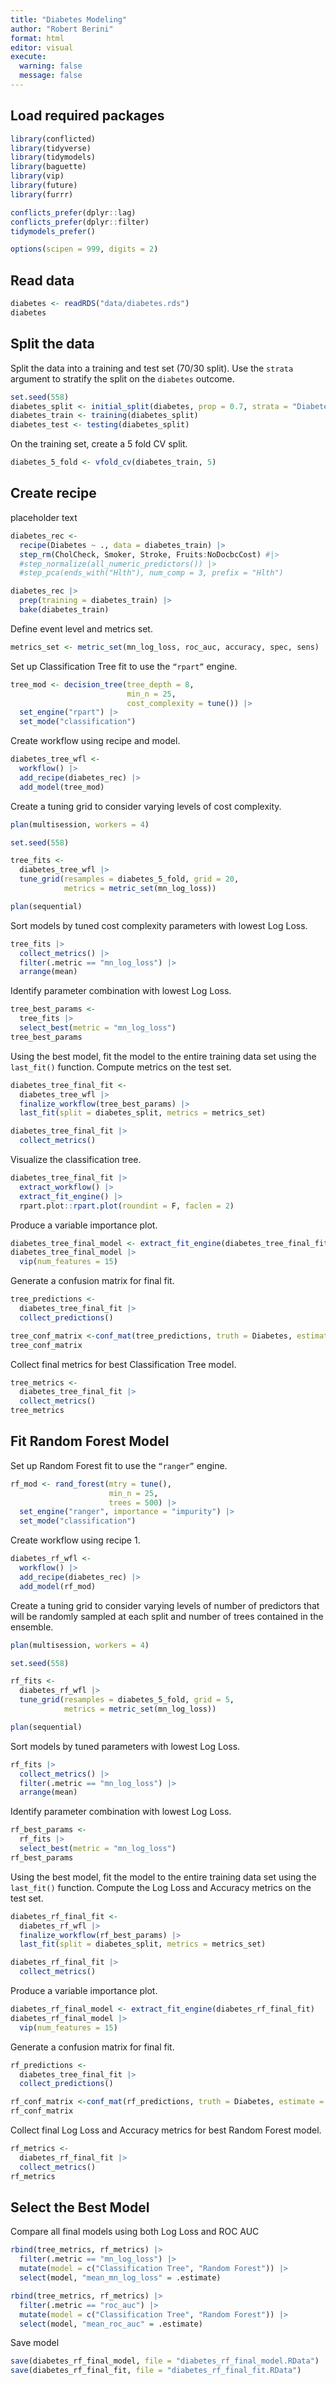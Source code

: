 ```yaml
---
title: "Diabetes Modeling"
author: "Robert Berini"
format: html
editor: visual
execute: 
  warning: false
  message: false
---
```


## Load required packages

```r
library(conflicted)
library(tidyverse)
library(tidymodels)
library(baguette)
library(vip)
library(future)
library(furrr)

conflicts_prefer(dplyr::lag)
conflicts_prefer(dplyr::filter)
tidymodels_prefer()

options(scipen = 999, digits = 2)
```

## Read data

```r
diabetes <- readRDS("data/diabetes.rds")
diabetes
```

## Split the data

Split the data into a training and test set (70/30 split). Use the `strata` argument to stratify the split on the `diabetes` outcome.

```r
set.seed(558)
diabetes_split <- initial_split(diabetes, prop = 0.7, strata = "Diabetes")
diabetes_train <- training(diabetes_split)
diabetes_test <- testing(diabetes_split)
```

On the training set, create a 5 fold CV split.

```r
diabetes_5_fold <- vfold_cv(diabetes_train, 5)
```

## Create recipe

placeholder text

```r
diabetes_rec <-
  recipe(Diabetes ~ ., data = diabetes_train) |>
  step_rm(CholCheck, Smoker, Stroke, Fruits:NoDocbcCost) #|>
  #step_normalize(all_numeric_predictors()) |>
  #step_pca(ends_with("Hlth"), num_comp = 3, prefix = "Hlth")
```

```r
diabetes_rec |>
  prep(training = diabetes_train) |>
  bake(diabetes_train)
```

Define event level and metrics set.

```r
metrics_set <- metric_set(mn_log_loss, roc_auc, accuracy, spec, sens)
```

Set up Classification Tree fit to use the `“rpart”` engine.

```r
tree_mod <- decision_tree(tree_depth = 8,
                          min_n = 25,
                          cost_complexity = tune()) |>
  set_engine("rpart") |>
  set_mode("classification")
```

Create workflow using recipe and model.

```r
diabetes_tree_wfl <- 
  workflow() |>
  add_recipe(diabetes_rec) |>
  add_model(tree_mod)
```

Create a tuning grid to consider varying levels of cost complexity.

```r
plan(multisession, workers = 4)

set.seed(558)

tree_fits <-
  diabetes_tree_wfl |> 
  tune_grid(resamples = diabetes_5_fold, grid = 20,
            metrics = metric_set(mn_log_loss))

plan(sequential)
```

Sort models by tuned cost complexity parameters with lowest Log Loss.

```r
tree_fits |>
  collect_metrics() |>
  filter(.metric == "mn_log_loss") |>
  arrange(mean)
```

Identify parameter combination with lowest Log Loss.

```r
tree_best_params <-
  tree_fits |>
  select_best(metric = "mn_log_loss")
tree_best_params
```

Using the best model, fit the model to the entire training data set using the `last_fit()` function. Compute metrics on the test set.

```r
diabetes_tree_final_fit <-
  diabetes_tree_wfl |>
  finalize_workflow(tree_best_params) |>
  last_fit(split = diabetes_split, metrics = metrics_set)

diabetes_tree_final_fit |>
  collect_metrics()
```

Visualize the classification tree.

```r
diabetes_tree_final_fit |>
  extract_workflow() |>
  extract_fit_engine() |>
  rpart.plot::rpart.plot(roundint = F, faclen = 2)
```

Produce a variable importance plot.

```r
diabetes_tree_final_model <- extract_fit_engine(diabetes_tree_final_fit) 
diabetes_tree_final_model |>
  vip(num_features = 15)
```

Generate a confusion matrix for final fit.

```r
tree_predictions <- 
  diabetes_tree_final_fit |>
  collect_predictions()

tree_conf_matrix <-conf_mat(tree_predictions, truth = Diabetes, estimate = .pred_class)
tree_conf_matrix
```

Collect final metrics for best Classification Tree model.

```r
tree_metrics <-
  diabetes_tree_final_fit |>
  collect_metrics()
tree_metrics
```

## Fit Random Forest Model

Set up Random Forest fit to use the `“ranger”` engine.

```r

rf_mod <- rand_forest(mtry = tune(),
                      min_n = 25,
                      trees = 500) |>
  set_engine("ranger", importance = "impurity") |>
  set_mode("classification")
```

Create workflow using recipe 1.

```r

diabetes_rf_wfl <- 
  workflow() |>
  add_recipe(diabetes_rec) |>
  add_model(rf_mod)
```

Create a tuning grid to consider varying levels of number of predictors that will be randomly sampled at each split and number of trees contained in the ensemble.

```r

plan(multisession, workers = 4)

set.seed(558)

rf_fits <-
  diabetes_rf_wfl |> 
  tune_grid(resamples = diabetes_5_fold, grid = 5,
            metrics = metric_set(mn_log_loss))

plan(sequential)
```

Sort models by tuned parameters with lowest Log Loss.

```r

rf_fits |>
  collect_metrics() |>
  filter(.metric == "mn_log_loss") |>
  arrange(mean)
```

Identify parameter combination with lowest Log Loss.

```r

rf_best_params <-
  rf_fits |>
  select_best(metric = "mn_log_loss")
rf_best_params
```

Using the best model, fit the model to the entire training data set using the `last_fit()` function. Compute the Log Loss and Accuracy metrics on the test set.

```r

diabetes_rf_final_fit <-
  diabetes_rf_wfl |>
  finalize_workflow(rf_best_params) |>
  last_fit(split = diabetes_split, metrics = metrics_set)

diabetes_rf_final_fit |>
  collect_metrics()
```

Produce a variable importance plot.

```r

diabetes_rf_final_model <- extract_fit_engine(diabetes_rf_final_fit) 
diabetes_rf_final_model |>
  vip(num_features = 15)
```

Generate a confusion matrix for final fit.

```r
rf_predictions <- 
  diabetes_tree_final_fit |>
  collect_predictions()

rf_conf_matrix <-conf_mat(rf_predictions, truth = Diabetes, estimate = .pred_class)
rf_conf_matrix
```

Collect final Log Loss and Accuracy metrics for best Random Forest model.

```r

rf_metrics <-
  diabetes_rf_final_fit |>
  collect_metrics()
rf_metrics
```

## Select the Best Model

Compare all final models using both Log Loss and ROC AUC

```r

rbind(tree_metrics, rf_metrics) |>
  filter(.metric == "mn_log_loss") |>
  mutate(model = c("Classification Tree", "Random Forest")) |>
  select(model, "mean_mn_log_loss" = .estimate)
```

```r

rbind(tree_metrics, rf_metrics) |>
  filter(.metric == "roc_auc") |>
  mutate(model = c("Classification Tree", "Random Forest")) |>
  select(model, "mean_roc_auc" = .estimate)
```

Save model

```r
save(diabetes_rf_final_model, file = "diabetes_rf_final_model.RData")
save(diabetes_rf_final_fit, file = "diabetes_rf_final_fit.RData")
```

